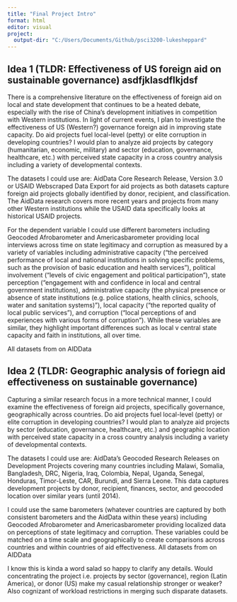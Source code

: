 ---
title: "Final Project Intro"
format: html
editor: visual
project:
  output-dir: "C:/Users/Documents/Github/psci3200-lukesheppard"
---

## Idea 1 (TLDR: Effectiveness of US foreign aid on sustainable governance) asdfjklasdflkjdsf

There is a comprehensive literature on the effectiveness of foreign aid on local and state development that continues to be a heated debate, especially with the rise of China's development initiatives in competition with Western institutions. In light of current events, I plan to investigate the effectiveness of US (Western?) governance foreign aid in improving state capacity. Do aid projects fuel local-level (petty) or elite corruption in developing countries? I would plan to analyze aid projects by category (humanitarian, economic, military) and sector (education, governance, healthcare, etc.) with perceived state capacity in a cross country analysis including a variety of developmental contexts.

The datasets I could use are: AidData Core Research Release, Version 3.0 or USAID Webscraped Data Export for aid projects as both datasets capture foreign aid projects globally identified by donor, recipient, and classification. The AidData research covers more recent years and projects from many other Western institutions while the USAID data specifically looks at historical USAID projects.

For the dependent variable I could use different barometers including Geocoded Afrobarometer and Americasbarometer providing local interviews across time on state legitimacy and corruption as measured by a variety of variables including administrative capacity ("the perceived performance of local and national institutions in solving specific problems, such as the provision of basic education and health services"), political involvement ("levels of civic engagement and political participation"), state perception ("engagement with and confidence in local and central government institutions), administrative capacity (the physical presence or absence of state institutions (e.g. police stations, health clinics, schools, water and sanitation systems)"), local capacity ("the reported quality of local public services"), and corruption ("local perceptions of and experiences with various forms of corruption"). While these variables are similar, they highlight important differences such as local v central state capacity and faith in institutions, all over time.

All datasets from on AIDData

## Idea 2 (TLDR: Geographic analysis of foriegn aid effectiveness on sustainable governance)

Capturing a similar research focus in a more technical manner, I could examine the effectiveness of foreign aid projects, specifically governance, geographically across countries. Do aid projects fuel local-level (petty) or elite corruption in developing countries? I would plan to analyze aid projects by sector (education, governance, healthcare, etc.) and geographic location with perceived state capacity in a cross country analysis including a variety of developmental contexts.

The datasets I could use are: AidData's Geocoded Research Releases on Development Projects covering many countries including Malawi, Somalia, Bangladesh, DRC, Nigeria, Iraq, Colombia, Nepal, Uganda, Senegal, Honduras, Timor-Leste, CAR, Burundi, and Sierra Leone. This data captures development projects by donor, recipient, finances, sector, and geocoded location over similar years (until 2014).

I could use the same barometers (whatever countries are captured by both consistent barometers and the AidData within these years) including Geocoded Afrobarometer and Americasbarometer providing localized data on perceptions of state legitimacy and corruption. These variables could be matched on a time scale and geographically to create comparisons across countries and within countries of aid effectiveness. All datasets from on AIDData

I know this is kinda a word salad so happy to clarify any details. Would concentrating the project i.e. projects by sector (governance), region (Latin America), or donor (US) make my casual relationship stronger or weaker? Also cognizant of workload restrictions in merging such disparate datasets.
